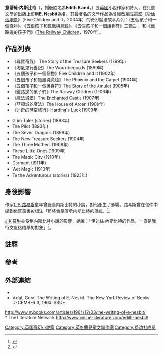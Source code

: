 {{noteTA
|T=zh-hans:意·内斯比特; zh-hant:伊迪絲·內斯比特;
|1=zh-hans:意蒂絲; zh-hant:伊迪絲;
}}
{{Infobox Writer
| name        = 意蒂絲·内斯比特
| image       = Nesbit.jpg
| imagesize   = 150px
| caption     = 
| birth_date  = {{birth date|1858|08|15|df=y}}
| birth_place =  {{英國}}[[英格蘭|英格蘭]] Surrey, Kennington
| death_date  = {{death date and age|1924|05|04|1858|08|15|df=y}}
| death_place =  {{英國}}英格蘭[[肯特郡|肯特郡]]New Romney
| occupation  = 小說家、詩人
| genre       = 
| movement    = 
| magnum_opus = 
| influences  = 
| influenced  = [[C·S·路易斯|C·S·路易斯]]<br>[[J·K·羅琳|J·K·羅琳]]
| website     = 
| notableworks  = 《[[沙仙活地魔|沙仙活地魔]]》
}}

'''意蒂絲·内斯比特'''（{{lang-en|'''Edith Nesbit'''}}，婚後姓名為'''Edith Bland'''，{{bd|1858年|8月15日|1924年|5月4日}}）是[[英國|英國]]小說作家和詩人，在兒童文學的出版上使用'''E. Nesbit'''為名。其最著名的文學作品為曾經改編成電影《[[沙仙活地魔|沙仙活地魔]]》（Five Children and It，2004年）的奇幻魔法故事系列：《五個孩子和一個怪物》、《五個孩子和鳳凰與魔毯》、《五個孩子和一個護身符》三部曲 {{efn|中文譯本因出版社不同而有不同譯名版本，目前以出版年代最新的為名。}}，和《鐵路邊的孩子們》（[http://en.wikipedia.org/wiki/The_Railway_Children_%28film%29 The Railway Children]{{Wayback|url=http://en.wikipedia.org/wiki/The_Railway_Children_%28film%29 |date=20080528040246 }}，1970年）。

== 作品列表 ==
*《尋寶奇謀》 The Story of the Treasure Seekers (1899年) 
*《淘氣鬼行善記》The Wouldbegoods (1899年)
*《五個孩子和一個怪物》Five Children and It (1902年)
*《五個孩子和鳳凰與魔毯》The Phoenix and the Carpet (1904年)
*《五個孩子和一個護身符》The Story of the Amulet (1905年)
*《鐵路邊的孩子們》The Railway Children (1906年)
*《魔法城堡》The Enchanted Castle (1907年)
*《亞頓城的魔法》The House of Arden (1908年)
*《迪奇的時空旅行》Harding's Luck (1909年)

* Grim Tales (stories) (1893年)
* The Pilot (1893年)
* The Seven Dragons (1899年)
* The New Treasure Seekers (1904年)
* The Three Mothers (1908年)
* These Little Ones (1909年)
* The Magic City (1910年)
* Dormant (1911年)
* Wet Magic (1913年)
* To the Adventurous (stories) (1923年)

==身後影響==
作家[[C·S·路易斯|C·S·路易斯]]童年曾讀過内斯比特的小說，對他產生了影響。路易斯曾在信件中提到他寫童書的想法「那將會是傳承内斯比特的傳統」<ref name="幸佳慧">{{Cite book|title=走進魔衣櫥：路易斯與納尼亞的閱讀地圖|last=幸佳慧|publisher=時報文化|year=2006年1月|isbn=957-13-4429-X|location=臺北}}</ref>{{RP|123}}。

[[J·K·羅琳|J·K·羅琳]]亦受到内斯比特小說的影響，她說：「伊迪絲·內斯比特的作品，一直是我行文風格臨摹的對象」<ref name="大紀元 (2005-01-04)">{{Cite news |url=http://www.epochtimes.com/b5/5/1/4/n769560.htm |title=「哈利波特」作者啟蒙原著 《沙仙活地魔》搬上大螢幕 |author=葛瑞成 |date=2005-01-04 |work=大紀元 |accessdate=2017-10-23 |archive-date=2017-10-24 |archive-url=https://web.archive.org/web/20171024205859/http://www.epochtimes.com/b5/5/1/4/n769560.htm |dead-url=no }}</ref>。

==註釋==
{{notes}}

==參考==
<references/>

== 外部連結 ==
{{commons category|Edith Nesbit}}
*{{isfdb name|5098}}
* Vidal, Gore. The Writing of E. Nesbit. The New York Review of Books.  DECEMBER 3, 1964 ISSUE
http://www.nybooks.com/articles/1964/12/03/the-writing-of-e-nesbit/{{Wayback|url=http://www.nybooks.com/articles/1964/12/03/the-writing-of-e-nesbit/ |date=20170831215515 }}<br>
* The Literature Network
http://www.online-literature.com/edith-nesbit/{{Wayback|url=http://www.online-literature.com/edith-nesbit/ |date=20170831223158 }}

{{Authority control}}
{{DEFAULTSORT:Nesbit, E.}}
[[Category:英国奇幻小說家|Category:英国奇幻小說家]]
[[Category:英格蘭兒童文學作家|Category:英格蘭兒童文學作家]]
[[Category:费边社成员|Category:费边社成员]]